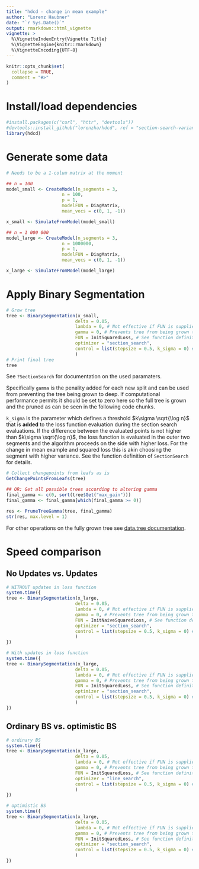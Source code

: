 ```yaml
---
title: "hdcd - change in mean example"
author: "Lorenz Haubner"
date: "`r Sys.Date()`"
output: rmarkdown::html_vignette
vignette: >
  %\VignetteIndexEntry{Vignette Title}
  %\VignetteEngine{knitr::rmarkdown}
  %\VignetteEncoding{UTF-8}
---
```


```r
knitr::opts_chunk$set(
  collapse = TRUE,
  comment = "#>"
)
```

# Install/load dependencies
```r
#install.packages(c("curl", "httr", "devtools"))
#devtools::install_github("lorenzha/hdcd", ref = "section-search-variance")
library(hdcd)
```


# Generate some data

```r
# Needs to be a 1-colum matrix at the moment

## n = 100
model_small <- CreateModel(n_segments = 3, 
                     n = 100,
                     p = 1,
                     modelFUN = DiagMatrix,
                     mean_vecs = c(0, 1, -1))

x_small <- SimulateFromModel(model_small)

## n = 1 000 000
model_large <- CreateModel(n_segments = 3, 
                     n = 1000000,
                     p = 1,
                     modelFUN = DiagMatrix,
                     mean_vecs = c(0, 1, -1))

x_large <- SimulateFromModel(model_large)
```



# Apply Binary Segmentation

```r
# Grow tree
tree <- BinarySegmentation(x_small,
                          delta = 0.05,
                          lambda = 0, # Not effective if FUN is supplied
                          gamma = 0, # Prevents tree from being grown to deep
                          FUN = InitSquaredLoss, # See function definition for details
                          optimizer = "section_search",
                          control = list(stepsize = 0.5, k_sigma = 0) # Those are supplied to the SectionSearch() function
                          )
# Print final tree
tree
```

See `?SectionSearch` for documentation on the used paramaters. 

Specifically `gamma` is the penality added for each new split and can be used from preventing the tree being grown to deep. If computational performance permits it should be set to zero here so the full tree is grown and the pruned as can be seen in the following code chunks.

`k_sigma` is the parameter which defines a threshold $k\sigma \sqrt{\log n}$ that is __added__ to the loss function evaluation during the section search evaluations. If the difference between the evaluated points is not higher than $k\sigma \sqrt{\log n}$, the loss function is evaluated in the outer two segments and the algorithm proceeds on the side with higher loss. For the change in mean example and squared loss this is akin choosing the segment with higher variance. See the function definition of `SectionSearch` for details.

```r
# Collect changepoints from leafs as is
GetChangePointsFromLeafs(tree)
```

```r

## OR: Get all possible trees according to altering gamma
final_gamma <- c(0, sort(tree$Get("max_gain")))
final_gamma <- final_gamma[which(final_gamma >= 0)]

res <- PruneTreeGamma(tree, final_gamma)
str(res, max.level = 1)

```

For other operations on the fully grown tree see [data.tree documentation](https://cran.r-project.org/web/packages/data.tree/vignettes/data.tree.html).

# Speed comparison

## No Updates vs. Updates
```r
# WITHOUT updates in loss function
system.time({
tree <- BinarySegmentation(x_large,
                          delta = 0.05,
                          lambda = 0, # Not effective if FUN is supplied
                          gamma = 0, # Prevents tree from being grown to deep
                          FUN = InitNaiveSquaredLoss, # See function definition for details
                          optimizer = "section_search",
                          control = list(stepsize = 0.5, k_sigma = 0) # Those are supplied to the SectionSearch() function
                          )
})

# With updates in loss function
system.time({
tree <- BinarySegmentation(x_large,
                          delta = 0.05,
                          lambda = 0, # Not effective if FUN is supplied
                          gamma = 0, # Prevents tree from being grown to deep
                          FUN = InitSquaredLoss, # See function definition for details
                          optimizer = "section_search",
                          control = list(stepsize = 0.5, k_sigma = 0) # Those are supplied to the SectionSearch() function
                          )
})
```


## Ordinary BS vs. optimistic BS
```r
# ordinary BS
system.time({
tree <- BinarySegmentation(x_large,
                          delta = 0.05,
                          lambda = 0, # Not effective if FUN is supplied
                          gamma = 0, # Prevents tree from being grown to deep
                          FUN = InitSquaredLoss, # See function definition for details
                          optimizer = "line_search",
                          control = list(stepsize = 0.5, k_sigma = 0) # Those are supplied to the SectionSearch() function
                          )
})

# optimistic BS
system.time({
tree <- BinarySegmentation(x_large,
                          delta = 0.05,
                          lambda = 0, # Not effective if FUN is supplied
                          gamma = 0, # Prevents tree from being grown to deep
                          FUN = InitSquaredLoss, # See function definition for details
                          optimizer = "section_search",
                          control = list(stepsize = 0.5, k_sigma = 0) # Those are supplied to the SectionSearch() function
                          )
})
```


